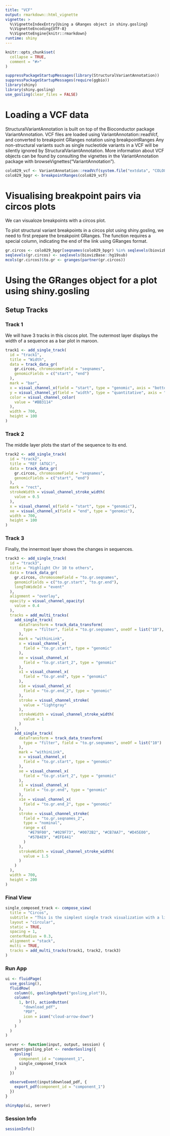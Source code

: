 ```yaml
---
title: "VCF"
output: rmarkdown::html_vignette
vignette: >
  %\VignetteIndexEntry{Using a GRanges object in shiny.gosling}
  %\VignetteEncoding{UTF-8}
  %\VignetteEngine{knitr::rmarkdown}
runtime: shiny
---
```


```r
knitr::opts_chunk$set(
  collapse = TRUE,
  comment = "#>"
)
```

```r
suppressPackageStartupMessages(library(StructuralVariantAnnotation))
suppressPackageStartupMessages(require(ggbio))
library(shiny)
library(shiny.gosling)
use_gosling(clear_files = FALSE)
```

# Loading a VCF data
StructuralVariantAnnotation is built on top of the Bioconductor package VariantAnnotation. VCF files are loaded using VariantAnnotation::readVcf, and converted to breakpoint GRanges notation using breakpointRanges Any non-structural variants such as single nucleotide variants in a VCF will be silently ignored by StructuralVariantAnnotation. More information about VCF objects can be found by consulting the vignettes in the VariantAnnotation package with browseVignettes("VariantAnnotation").

```r
colo829_vcf <- VariantAnnotation::readVcf(system.file("extdata", "COLO829T.purple.sv.ann.vcf.gz", package = "StructuralVariantAnnotation"))
colo829_bpgr <- breakpointRanges(colo829_vcf)
```

# Visualising breakpoint pairs via circos plots

We can visualoze breakpoints with a circos plot.

To plot structural variant breakpoints in a circos plot using shiny.gosling, we need to first prepare the breakpoint GRanges. The function requires a special column, indicating the end of the link using GRanges format.

```r
gr.circos <- colo829_bpgr[seqnames(colo829_bpgr) %in% seqlevels(biovizBase::hg19sub)]
seqlevels(gr.circos) <- seqlevels(biovizBase::hg19sub)
mcols(gr.circos)$to.gr <- granges(partner(gr.circos))
```


# Using the GRanges object for a plot using shiny.gosling

## Setup Tracks

### Track 1

We will have 3 tracks in this ciscos plot. The outermost layer displays the width of a sequence as a bar plot in maroon.

```r

track1 <- add_single_track(
  id = "track1",
  title = "Width",
  data = track_data_gr(
    gr.circos, chromosomeField = "seqnames",
    genomicFields = c("start", "end")
  ),
  mark = "bar",
  x = visual_channel_x(field = "start", type = "genomic", axis = "bottom"),
  y = visual_channel_y(field = "width", type = "quantitative", axis = "right"),
  color = visual_channel_color(
    value = "#BB3114"
  ),
  width = 700,
  height = 100
)
```

### Track 2

The middle layer plots the start of the sequence to its end.

```r

track2 <- add_single_track(
  id = "track2",
  title = "REF (ATGC)",
  data = track_data_gr(
    gr.circos, chromosomeField = "seqnames",
    genomicFields = c("start", "end")
  ),
  mark = "rect",
  strokeWidth = visual_channel_stroke_width(
    value = 0.5
  ),
  x = visual_channel_x(field = "start", type = "genomic"),
  xe = visual_channel_x(field = "end", type = "genomic"),
  width = 700,
  height = 100
)
```

### Track 3

Finally, the innermost layer shows the changes in sequences.

```r

track3 <- add_single_track(
  id = "track3",
  title = "Highlight Chr 10 to others",
  data = track_data_gr(
    gr.circos, chromosomeField = "to.gr.seqnames",
    genomicFields = c("to.gr.start", "to.gr.end"),
    longToWideId = "event"
  ),
  alignment = "overlay",
  opacity = visual_channel_opacity(
    value = 0.4
  ),
  tracks = add_multi_tracks(
    add_single_track(
      dataTransform = track_data_transform(
        type = "filter", field = "to.gr.seqnames", oneOf = list("10"), not = TRUE
      ),
      mark = "withinLink",
      x = visual_channel_x(
        field = "to.gr.start", type = "genomic"
      ),
      xe = visual_channel_x(
        field = "to.gr.start_2", type = "genomic"
      ),
      x1 = visual_channel_x(
        field = "to.gr.end", type = "genomic"
      ),
      x1e = visual_channel_x(
        field = "to.gr.end_2", type = "genomic"
      ),
      stroke = visual_channel_stroke(
        value = "lightgray"
      ),
      strokeWidth = visual_channel_stroke_width(
        value = 1
      )
    ),
    add_single_track(
      dataTransform = track_data_transform(
        type = "filter", field = "to.gr.seqnames", oneOf = list("10")
      ),
      mark = "withinLink",
      x = visual_channel_x(
        field = "to.gr.start", type = "genomic"
      ),
      xe = visual_channel_x(
        field = "to.gr.start_2", type = "genomic"
      ),
      x1 = visual_channel_x(
        field = "to.gr.end", type = "genomic"
      ),
      x1e = visual_channel_x(
        field = "to.gr.end_2", type = "genomic"
      ),
      stroke = visual_channel_stroke(
        field = "to.gr.seqnames_2",
        type = "nominal",
        range = c(
          "#E79F00", "#029F73", "#0072B2", "#CB7AA7", "#D45E00",
          "#57B4E9", "#EFE441"
        )
      ),
      strokeWidth = visual_channel_stroke_width(
        value = 1.5
      )
    )
  ),
  width = 700,
  height = 200
)
```

### Final View

```r

single_composed_track <- compose_view(
  title = "Circos",
  subtitle = "This is the simplest single track visualization with a linear layout",
  layout = "circular",
  static = TRUE,
  spacing = 1,
  centerRadius = 0.3,
  alignment = "stack",
  multi = TRUE,
  tracks = add_multi_tracks(track1, track2, track3)
)
```

### Run App

```r

ui <- fluidPage(
  use_gosling(),
  fluidRow(
    column(6, goslingOutput("gosling_plot")),
    column(
      1, br(), actionButton(
        "download_pdf",
        "PDF",
        icon = icon("cloud-arrow-down")
      )
    )
  )
)

server <- function(input, output, session) {
  output$gosling_plot <- renderGosling({
    gosling(
      component_id = "component_1",
      single_composed_track
    )
  })

  observeEvent(input$download_pdf, {
    export_pdf(component_id = "component_1")
  })
}

shinyApp(ui, server)
```

### Session Info

```r

sessionInfo()
```
